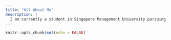 ```yaml
---
title: "All About Me"
description: |
  I am currently a student in Singapore Management University pursuing Masters in Information Technology (Business) or MITB in short. Here is a weblog on data visualisation. Enjoy!
---
```


```r
knitr::opts_chunk$set(echo = FALSE)
```
